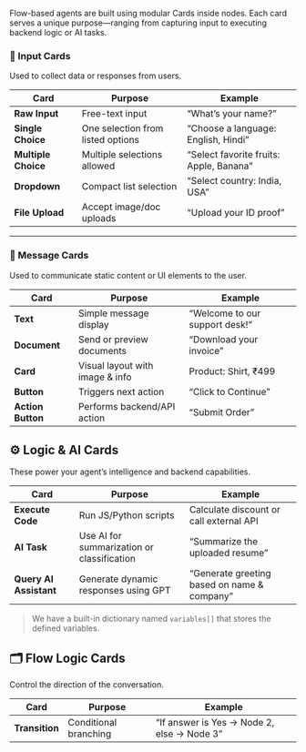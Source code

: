 Flow-based agents are built using modular Cards inside nodes. Each card serves a unique purpose—ranging from capturing input to executing backend logic or AI tasks.

### 🎯 Input Cards
Used to collect data or responses from users.

| Card            | Purpose                               | Example                                           |
|-----------------|---------------------------------------|---------------------------------------------------|
| **Raw Input**   | Free-text input                       | “What’s your name?”                               |
| **Single Choice** | One selection from listed options    | “Choose a language: English, Hindi”               |
| **Multiple Choice** | Multiple selections allowed        | “Select favorite fruits: Apple, Banana”           |
| **Dropdown**    | Compact list selection                | “Select country: India, USA”                      |
| **File Upload** | Accept image/doc uploads              | “Upload your ID proof”                            |

---

### 💬 Message Cards
Used to communicate static content or UI elements to the user.

| Card              | Purpose                              | Example                                           |
|-------------------|--------------------------------------|---------------------------------------------------|
| **Text**          | Simple message display               | “Welcome to our support desk!”                    |
| **Document**      | Send or preview documents            | “Download your invoice”                           |
| **Card**          | Visual layout with image & info      | Product: Shirt, ₹499                              |
| **Button**        | Triggers next action                  | “Click to Continue”                               |
| **Action Button** | Performs backend/API action          | “Submit Order”                                    |

## ⚙️ Logic & AI Cards
These power your agent’s intelligence and backend capabilities.

| Card                | Purpose                                       | Example                                                              |
|---------------------|-----------------------------------------------|----------------------------------------------------------------------|
| **Execute Code**    | Run JS/Python scripts                         | Calculate discount or call external API                              |
| **AI Task**         | Use AI for summarization or classification    | “Summarize the uploaded resume”                                      |
| **Query AI Assistant** | Generate dynamic responses using GPT       | “Generate greeting based on name & company”                          |

> We have a built-in dictionary named `variables[]` that stores the defined variables.


## 🗂 Flow Logic Cards
Control the direction of the conversation.

| Card           | Purpose                  | Example                                               |
|----------------|--------------------------|-------------------------------------------------------|
| **Transition** | Conditional branching    | “If answer is Yes → Node 2, else → Node 3”             |
